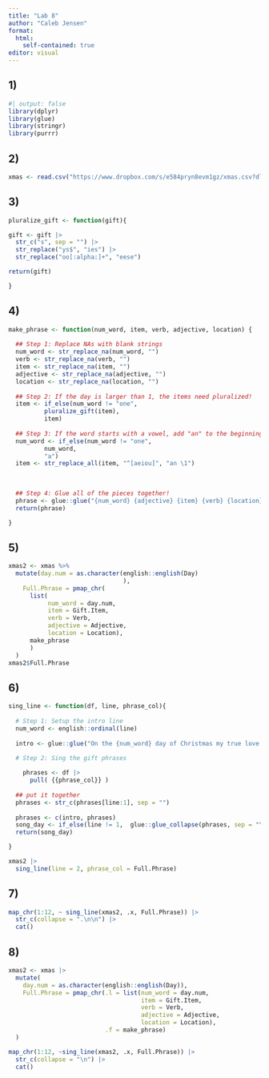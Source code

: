 ```yaml
---
title: "Lab 8"
author: "Caleb Jensen"
format: 
  html: 
    self-contained: true
editor: visual
---
```


## 1)

```r
#| output: false
library(dplyr)
library(glue)
library(stringr)
library(purrr)
```

## 2)

```r
xmas <- read.csv("https://www.dropbox.com/s/e584pryn8evm1gz/xmas.csv?dl=1")
```

## 3)

```r
pluralize_gift <- function(gift){

gift <- gift |> 
  str_c("s", sep = "") |> 
  str_replace("ys$", "ies") |> 
  str_replace("oo[:alpha:]+", "eese")

return(gift)

}
```

## 4) 

```r
make_phrase <- function(num_word, item, verb, adjective, location) {
  
  ## Step 1: Replace NAs with blank strings
  num_word <- str_replace_na(num_word, "")
  verb <- str_replace_na(verb, "")
  item <- str_replace_na(item, "")
  adjective <- str_replace_na(adjective, "")
  location <- str_replace_na(location, "")
  
  ## Step 2: If the day is larger than 1, the items need pluralized! 
  item <- if_else(num_word != "one", 
          pluralize_gift(item), 
          item)
  
  ## Step 3: If the word starts with a vowel, add "an" to the beginning
  num_word <- if_else(num_word != "one", 
          num_word, 
          "a")
  item <- str_replace_all(item, "^[aeiou]", "an \1")
  
  
  
  ## Step 4: Glue all of the pieces together! 
  phrase <- glue::glue("{num_word} {adjective} {item} {verb} {location}")
  return(phrase)

}
```

## 5)

```r
xmas2 <- xmas %>%
  mutate(day.num = as.character(english::english(Day)
                                ), 
    Full.Phrase = pmap_chr(
      list(
           num_word = day.num,
           item = Gift.Item,
           verb = Verb,
           adjective = Adjective,
           location = Location),
      make_phrase
      )
  )
xmas2$Full.Phrase
```

## 6)

```r
sing_line <- function(df, line, phrase_col){
  
  # Step 1: Setup the intro line
  num_word <- english::ordinal(line)
  
  intro <- glue::glue("On the {num_word} day of Christmas my true love gave to me:")
  
  # Step 2: Sing the gift phrases

    phrases <- df |>
      pull( {{phrase_col}} )
    
  ## put it together
  phrases <- str_c(phrases[line:1], sep = "")
  
  phrases <- c(intro, phrases)
  song_day <- if_else(line != 1,  glue::glue_collapse(phrases, sep = "\n", last = "and\n"), glue::glue_collapse(phrases, sep = "\n"))
  return(song_day)

}  

xmas2 |> 
  sing_line(line = 2, phrase_col = Full.Phrase)
```

## 7)

```r
map_chr(1:12, ~ sing_line(xmas2, .x, Full.Phrase)) |>
  str_c(collapse = ".\n\n") |>
  cat()
```

## 8)

```r
xmas2 <- xmas |>
  mutate(
    day.num = as.character(english::english(Day)), 
    Full.Phrase = pmap_chr(.l = list(num_word = day.num, 
                                     item = Gift.Item, 
                                     verb = Verb, 
                                     adjective = Adjective, 
                                     location = Location), 
                           .f = make_phrase)
  )

map_chr(1:12, ~sing_line(xmas2, .x, Full.Phrase)) |>
  str_c(collapse = "\n") |>
  cat()
```

